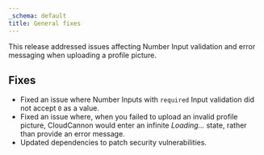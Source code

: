 ```yaml
---
_schema: default
title: General fixes
---
```

This release addressed issues affecting Number Input validation and error messaging when uploading a profile picture.

## Fixes

* Fixed an issue where Number Inputs with `required` Input validation did not accept `0` as a value.
* Fixed an issue where, when you failed to upload an invalid profile picture, CloudCannon would enter an infinite *Loading...* state, rather than provide an error message.
* Updated dependencies to patch security vulnerabilities.